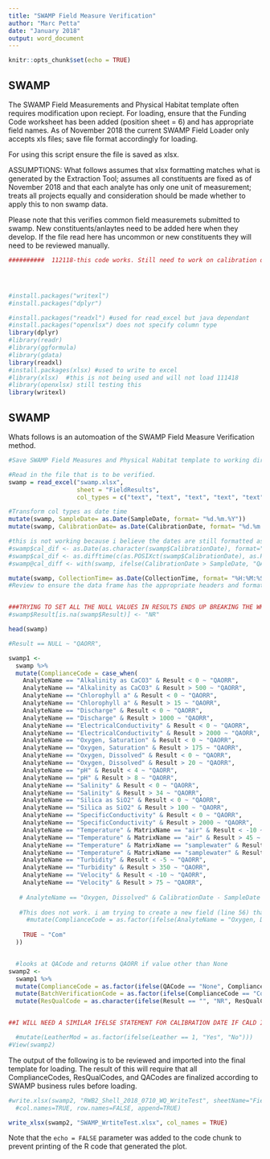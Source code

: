 ---
title: "SWAMP Field Measure Verification"
author: "Marc Petta"
date: "January 2018"
output: word_document
---

```{r setup, include=FALSE}
knitr::opts_chunk$set(echo = TRUE)
```
## SWAMP
The SWAMP Field Measurements and Physical Habitat template often requires modification upon reciept. For loading, ensure that the Funding Code worksheet has been added (position sheet = 6) and has appropriate field names. As of November 2018 the current SWAMP Field Loader only accepts xls files; save file format accordingly for loading. 

For using this script ensure the file is saved as xlsx.

ASSUMPTIONS:
What follows assumes that xlsx formatting matches what is generated by the Extraction Tool; assumes all constituents are fixed as of November 2018 and that each analyte has only one unit of measurement; treats all projects equally and consideration should be made whether to apply this to non swamp data.

Please note that this verifies common field measuremets submitted to swamp. New constituents/anlaytes need to be added here when they develop. If the file read here has uncommon or new constituents they will need to be reviewed manually.

```{r}
##########  112118-this code works. Still need to work on calibration date review and clean the code up from comments #########




#install.packages("writexl")
#install.packages("dplyr")

#install.packages("readxl") #used for read_excel but java dependant
#install.packages("openxlsx") does not specify column type
library(dplyr)
#library(readr)
#library(ggformula)
#library(gdata)
library(readxl)
#install.packages(xlsx) #used to write to excel
#library(xlsx)  #this is not being used and will not load 111418
#library(openxlsx) still testing this 
library(writexl)

```

## SWAMP
Whats follows is an automoation of the SWAMP Field Measure Verification method.


```{r}
#Save SWAMP Field Measures and Physical Habitat template to working directory

#Read in the file that is to be verified.
swamp = read_excel("swamp.xlsx", 
                   sheet = "FieldResults",
                   col_types = c("text", "text", "text", "text", "text", "text", "text", "text", "text", "text", "text", "numeric", "numeric", "text", "text", "text", "text", "text", "text", "text", "text", "numeric", "numeric", "text", "text", "text", "text", "text", "text", "text"))

#Transform col types as date time 
mutate(swamp, SampleDate= as.Date(SampleDate, format= "%d.%m.%Y"))
mutate(swamp, CalibrationDate= as.Date(CalibrationDate, format= "%d.%m.%Y"))

#this is not working because i believe the dates are still formatted as char. TRY using %--% operator
#swamp$cal_dif <- as.Date(as.character(swamp$CalibrationDate), format="%d.%m.%Y")-as.Date(as.character(swamp$SampleDate), format="%d.%m.%Y")
#swamp$cal_dif <- as.difftime(c(as.POSIXct(swamp$CalibrationDate), as.POSIXct(swamp$SampleDate)))
#swamp@cal_diff <- with(swamp, ifelse(CalibrationDate > SampleDate, "QAORR", "" ))

mutate(swamp, CollectionTime= as.Date(CollectionTime, format= "%H:%M:%S"))
#Review to ensure the data frame has the appropriate headers and formatted correctly. 


###TRYING TO SET ALL THE NULL VALUES IN RESULTS ENDS UP BREAKING THE WHOLE THING
#swamp$Result[is.na(swamp$Result)] <- "NR"

head(swamp)
```


```{r}
#Result == NULL ~ "QAORR",

swamp1 <-
  swamp %>%
  mutate(ComplianceCode = case_when( 
    AnalyteName == "Alkalinity as CaCO3" & Result < 0 ~ "QAORR",
    AnalyteName == "Alkalinity as CaCO3" & Result > 500 ~ "QAORR",
    AnalyteName == "Chlorophyll a" & Result < 0 ~ "QAORR",
    AnalyteName == "Chlorophyll a" & Result > 15 ~ "QAORR",
    AnalyteName == "Discharge" & Result < 0 ~ "QAORR",
    AnalyteName == "Discharge" & Result > 1000 ~ "QAORR",
    AnalyteName == "ElectricalConductivity" & Result < 0 ~ "QAORR",
    AnalyteName == "ElectricalConductivity" & Result > 2000 ~ "QAORR",
    AnalyteName == "Oxygen, Saturation" & Result < 0 ~ "QAORR",
    AnalyteName == "Oxygen, Saturation" & Result > 175 ~ "QAORR",
    AnalyteName == "Oxygen, Dissolved" & Result < 0 ~ "QAORR",
    AnalyteName == "Oxygen, Dissolved" & Result > 20 ~ "QAORR",
    AnalyteName == "pH" & Result < 4 ~ "QAORR",
    AnalyteName == "pH" & Result > 8 ~ "QAORR",
    AnalyteName == "Salinity" & Result < 0 ~ "QAORR",
    AnalyteName == "Salinity" & Result > 34 ~ "QAORR",
    AnalyteName == "Silica as SiO2" & Result < 0 ~ "QAORR",
    AnalyteName == "Silica as SiO2" & Result > 100 ~ "QAORR",
    AnalyteName == "SpecificConductivity" & Result < 0 ~ "QAORR",
    AnalyteName == "SpecificConductivity" & Result > 2000 ~ "QAORR",
    AnalyteName == "Temperature" & MatrixName == "air" & Result < -10 ~ "QAORR",
    AnalyteName == "Temperature" & MatrixName == "air" & Result > 45 ~ "QAORR",
    AnalyteName == "Temperature" & MatrixName == "samplewater" & Result < 0 ~ "QAORR",
    AnalyteName == "Temperature" & MatrixName == "samplewater" & Result > 25 ~ "QAORR",
    AnalyteName == "Turbidity" & Result < -5 ~ "QAORR",
    AnalyteName == "Turbidity" & Result > 350 ~ "QAORR",
    AnalyteName == "Velocity" & Result < -10 ~ "QAORR",
    AnalyteName == "Velocity" & Result > 75 ~ "QAORR",
    
   # AnalyteName == "Oxygen, Dissolved" & CalibrationDate - SampleDate > 1 ~ "QAORR",
    
   #This does not work. i am trying to create a new field (line 56) that will be difference in dates.That way i can use the same type thing as above 
     #mutate(ComplianceCode = as.factor(ifelse(AnalyteName = "Oxygen, Dissolved" & CalibrationDate - SampleDate > 1, "QAORR", ComplianceCode))) %>%
    
    TRUE ~ "Com"
  ))


  #looks at QACode and returns QAORR if value other than None
swamp2 <-
  swamp1 %>%
  mutate(ComplianceCode = as.factor(ifelse(QACode == "None", ComplianceCode, "QAORR"))) %>%
  mutate(BatchVerificationCode = as.factor(ifelse(ComplianceCode == "Com", "VAC", "NA" ))) %>%
  mutate(ResQualCode = as.character(ifelse(Result == "", "NR", ResQualCode)))


##I WILL NEED A SIMILAR IFELSE STATEMENT FOR CALIBRATION DATE IF CALD IS GREATER THAN SAMPLED QAORR

  #mutate(LeatherMod = as.factor(ifelse(Leather == 1, "Yes", "No")))
#View(swamp2)
```

The output of the following is to be reviewed and imported into the final template for loading.
The result of this will require that all ComplianceCodes, ResQualCodes, and QACodes are finalized according to SWAMP business rules before loading.

```{r}

#write.xlsx(swamp2, "RWB2_Shell_2018_0710_WQ_WriteTest", sheetName="FieldResult",
  #col.names=TRUE, row.names=FALSE, append=TRUE)

write_xlsx(swamp2, "SWAMP_WrtiteTest.xlsx", col_names = TRUE)


```



Note that the `echo = FALSE` parameter was added to the code chunk to prevent printing of the R code that generated the plot.
